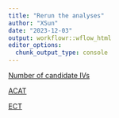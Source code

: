 ```yaml
---
title: "Rerun the analyses"
author: "XSun"
date: "2023-12-03"
output: workflowr::wflow_html
editor_options:
  chunk_output_type: console
---
```



[Number of candidate IVs](https://xsun1229.github.io/factor_analysis_new/rerun_num_snp.html)

[ACAT](https://xsun1229.github.io/factor_analysis_new/rerun_acat.html)

[ECT](https://xsun1229.github.io/factor_analysis_new/rerun_ECT.html)



